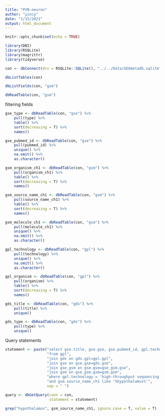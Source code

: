 ```yaml
---
title: "PVN-neuron"
author: "yincy"
date: "1/15/2021"
output: html_document
---
```


```r
knitr::opts_chunk$set(echo = TRUE)
```

```r
library(DBI)
library(RSQLite)
library(magrittr)
library(tidyverse)
```

```r
con <- dbConnect(drv = RSQLite::SQLite(), "../../Data/GEOmetadb.sqlite")
```


```r
dbListTables(con)
```

```r
dbListFields(con, "gsm")
```

```r
dbReadTable(con, "gsm")
```

filtering fields  
```r
gse_type <- dbReadTable(con, "gse") %>% 
    pull(type) %>% 
    table() %>% 
    sort(decreasing = T) %>% 
    names()

gse_pubmed_id <- dbReadTable(con, "gse") %>% 
    pull(pubmed_id) %>% 
    unique() %>% 
    na.omit() %>% 
    as.character()

gsm_organism_ch1 <- dbReadTable(con, "gsm") %>% 
    pull(organism_ch1) %>% 
    table() %>% 
    sort(decreasing = T) %>% 
    names()

gsm_source_name_ch1 <- dbReadTable(con, "gsm") %>% 
    pull(source_name_ch1) %>% 
    table() %>% 
    sort(decreasing = T) %>% 
    names()

gsm_molecule_ch1 <- dbReadTable(con, "gsm") %>% 
    pull(molecule_ch1) %>% 
    unique() %>% 
    na.omit() %>% 
    as.character()

gpl_technology <- dbReadTable(con, "gpl") %>% 
    pull(technology) %>% 
    unique() %>% 
    na.omit() %>% 
    as.character()

gpl_organism <- dbReadTable(con, "gpl") %>% 
    pull(organism) %>% 
    table() %>% 
    sort(decreasing = T) %>% 
    names()

gds_title <- dbReadTable(con, "gds") %>% 
    pull(title) %>% 
    unique()

gds_type <- dbReadTable(con, "gds") %>% 
    pull(type) %>% 
    unique()
```


Query statements  
```r
statement <- paste("select gse.title, gse.gse, gse.pubmed_id, gpl.technology, gsm.source_name_ch1", 
                   "from gpl", 
                   "join gds on gds.gpl=gpl.gpl", 
                   "join gse on gse.gse=gds.gse", 
                   "join gse_gsm on gse.gse=gse_gsm.gse",
                   "join gsm on gse_gsm.gsm=gsm.gsm",  
                   "where gpl.technology = 'high-throughput sequencing'",
                   "and gsm.source_name_ch1 like '%hypothalamus%'", 
                   sep = " ")
```

```r
query <- dbGetQuery(conn = con, 
                    statement = statement)
```


```r
grep("hypothalamus", gsm_source_name_ch1, ignore.case = T, value = T)
```

























